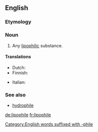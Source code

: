 ==English==

===Etymology===
{{confix|lipo|phile|lang=en}}

===Noun===
{{en-noun}}

# {{label|en|chemistry}} Any [[lipophilic]] substance.

====Translations====
{{trans-top|lipophilic substance}}
* Dutch: {{t+|nl|lipofiel}}
* Finnish: {{t|fi|lipofiili}}
{{trans-mid}}
* Italian: {{t|it|lipofila|f}}
{{trans-bottom}}

===See also===
* [[hydrophile]]

[[de:lipophile]]
[[fr:lipophile]]

[[Category:English words suffixed with -phile]]